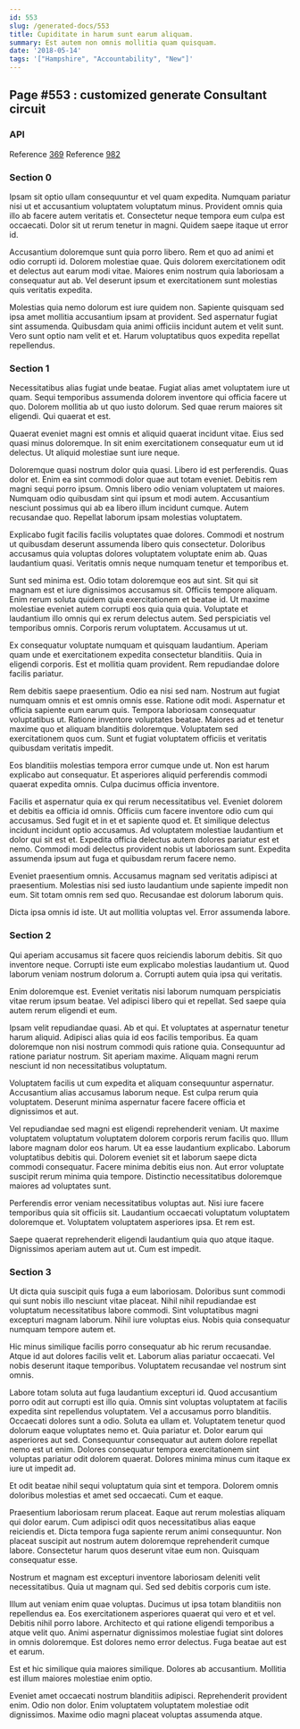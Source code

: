 ```yaml
---
id: 553
slug: /generated-docs/553
title: Cupiditate in harum sunt earum aliquam.
summary: Est autem non omnis mollitia quam quisquam.
date: '2018-05-14'
tags: '["Hampshire", "Accountability", "New"]'
---
```

## Page #553 : customized generate Consultant circuit

### API



Reference [369](/generated-docs/369)
Reference [982](/generated-docs/982)


### Section 0
Ipsam sit optio ullam consequuntur et vel quam expedita. Numquam pariatur nisi ut et accusantium voluptatem voluptatum minus. Provident omnis quia illo ab facere autem veritatis et. Consectetur neque tempora eum culpa est occaecati. Dolor sit ut rerum tenetur in magni. Quidem saepe itaque ut error id.
 Accusantium doloremque sunt quia porro libero. Rem et quo ad animi et odio corrupti id. Dolorem molestiae quae. Quis dolorem exercitationem odit et delectus aut earum modi vitae. Maiores enim nostrum quia laboriosam a consequatur aut ab. Vel deserunt ipsum et exercitationem sunt molestias quis veritatis expedita.
 Molestias quia nemo dolorum est iure quidem non. Sapiente quisquam sed ipsa amet mollitia accusantium ipsam at provident. Sed aspernatur fugiat sint assumenda. Quibusdam quia animi officiis incidunt autem et velit sunt. Vero sunt optio nam velit et et. Harum voluptatibus quos expedita repellat repellendus.
### Section 1
Necessitatibus alias fugiat unde beatae. Fugiat alias amet voluptatem iure ut quam. Sequi temporibus assumenda dolorem inventore qui officia facere ut quo. Dolorem mollitia ab ut quo iusto dolorum. Sed quae rerum maiores sit eligendi. Qui quaerat et est.
 Quaerat eveniet magni est omnis et aliquid quaerat incidunt vitae. Eius sed quasi minus doloremque. In sit enim exercitationem consequatur eum ut id delectus. Ut aliquid molestiae sunt iure neque.
 Doloremque quasi nostrum dolor quia quasi. Libero id est perferendis. Quas dolor et. Enim ea sint commodi dolor quae aut totam eveniet. Debitis rem magni sequi porro ipsum. Omnis libero odio veniam voluptatem ut maiores.
Numquam odio quibusdam sint qui ipsum et modi autem. Accusantium nesciunt possimus qui ab ea libero illum incidunt cumque. Autem recusandae quo. Repellat laborum ipsam molestias voluptatem.
 Explicabo fugit facilis facilis voluptates quae dolores. Commodi et nostrum ut quibusdam deserunt assumenda libero quis consectetur. Doloribus accusamus quia voluptas dolores voluptatem voluptate enim ab. Quas laudantium quasi. Veritatis omnis neque numquam tenetur et temporibus et.
 Sunt sed minima est. Odio totam doloremque eos aut sint. Sit qui sit magnam est et iure dignissimos accusamus sit. Officiis tempore aliquam.
Enim rerum soluta quidem quia exercitationem et beatae id. Ut maxime molestiae eveniet autem corrupti eos quia quia quia. Voluptate et laudantium illo omnis qui ex rerum delectus autem. Sed perspiciatis vel temporibus omnis. Corporis rerum voluptatem. Accusamus ut ut.
 Ex consequatur voluptate numquam et quisquam laudantium. Aperiam quam unde et exercitationem expedita consectetur blanditiis. Quia in eligendi corporis. Est et mollitia quam provident. Rem repudiandae dolore facilis pariatur.
 Rem debitis saepe praesentium. Odio ea nisi sed nam. Nostrum aut fugiat numquam omnis et est omnis omnis esse. Ratione odit modi.
Aspernatur et officia sapiente eum earum quis. Tempora laboriosam consequatur voluptatibus ut. Ratione inventore voluptates beatae. Maiores ad et tenetur maxime quo et aliquam blanditiis doloremque. Voluptatem sed exercitationem quos cum. Sunt et fugiat voluptatem officiis et veritatis quibusdam veritatis impedit.
 Eos blanditiis molestias tempora error cumque unde ut. Non est harum explicabo aut consequatur. Et asperiores aliquid perferendis commodi quaerat expedita omnis. Culpa ducimus officia inventore.
 Facilis et aspernatur quia ex qui rerum necessitatibus vel. Eveniet dolorem et debitis ea officia id omnis. Officiis cum facere inventore odio cum qui accusamus. Sed fugit et in et et sapiente quod et.
Et similique delectus incidunt incidunt optio accusamus. Ad voluptatem molestiae laudantium et dolor qui sit est et. Expedita officia delectus autem dolores pariatur est et nemo. Commodi modi delectus provident nobis ut laboriosam sunt. Expedita assumenda ipsum aut fuga et quibusdam rerum facere nemo.
 Eveniet praesentium omnis. Accusamus magnam sed veritatis adipisci at praesentium. Molestias nisi sed iusto laudantium unde sapiente impedit non eum. Sit totam omnis rem sed quo. Recusandae est dolorum laborum quis.
 Dicta ipsa omnis id iste. Ut aut mollitia voluptas vel. Error assumenda labore.
### Section 2
Qui aperiam accusamus sit facere quos reiciendis laborum debitis. Sit quo inventore neque. Corrupti iste eum explicabo molestias laudantium ut. Quod laborum veniam nostrum dolorum a. Corrupti autem quia ipsa qui veritatis.
 Enim doloremque est. Eveniet veritatis nisi laborum numquam perspiciatis vitae rerum ipsum beatae. Vel adipisci libero qui et repellat. Sed saepe quia autem rerum eligendi et eum.
 Ipsam velit repudiandae quasi. Ab et qui. Et voluptates at aspernatur tenetur harum aliquid. Adipisci alias quia id eos facilis temporibus.
Ea quam doloremque non nisi nostrum commodi quis ratione quia. Consequuntur ad ratione pariatur nostrum. Sit aperiam maxime. Aliquam magni rerum nesciunt id non necessitatibus voluptatum.
 Voluptatem facilis ut cum expedita et aliquam consequuntur aspernatur. Accusantium alias accusamus laborum neque. Est culpa rerum quia voluptatem. Deserunt minima aspernatur facere facere officia et dignissimos et aut.
 Vel repudiandae sed magni est eligendi reprehenderit veniam. Ut maxime voluptatem voluptatum voluptatem dolorem corporis rerum facilis quo. Illum labore magnam dolor eos harum. Ut ea esse laudantium explicabo. Laborum voluptatibus debitis qui. Dolorem eveniet sit et laborum saepe dicta commodi consequatur.
Facere minima debitis eius non. Aut error voluptate suscipit rerum minima quia tempore. Distinctio necessitatibus doloremque maiores ad voluptates sunt.
 Perferendis error veniam necessitatibus voluptas aut. Nisi iure facere temporibus quia sit officiis sit. Laudantium occaecati voluptatum voluptatem doloremque et. Voluptatem voluptatem asperiores ipsa. Et rem est.
 Saepe quaerat reprehenderit eligendi laudantium quia quo atque itaque. Dignissimos aperiam autem aut ut. Cum est impedit.
### Section 3
Ut dicta quia suscipit quis fuga a eum laboriosam. Doloribus sunt commodi qui sunt nobis illo nesciunt vitae placeat. Nihil nihil repudiandae est voluptatum necessitatibus labore commodi. Sint voluptatibus magni excepturi magnam laborum. Nihil iure voluptas eius. Nobis quia consequatur numquam tempore autem et.
 Hic minus similique facilis porro consequatur ab hic rerum recusandae. Atque id aut dolores facilis velit et. Laborum alias pariatur occaecati. Vel nobis deserunt itaque temporibus. Voluptatem recusandae vel nostrum sint omnis.
 Labore totam soluta aut fuga laudantium excepturi id. Quod accusantium porro odit aut corrupti est illo quia. Omnis sint voluptas voluptatem at facilis expedita sint repellendus voluptatem. Vel a accusamus porro blanditiis. Occaecati dolores sunt a odio. Soluta ea ullam et.
Voluptatem tenetur quod dolorum eaque voluptates nemo et. Quia pariatur et. Dolor earum qui asperiores aut sed. Consequuntur consequatur aut autem dolore repellat nemo est ut enim. Dolores consequatur tempora exercitationem sint voluptas pariatur odit dolorem quaerat. Dolores minima minus cum itaque ex iure ut impedit ad.
 Et odit beatae nihil sequi voluptatum quia sint et tempora. Dolorem omnis doloribus molestias et amet sed occaecati. Cum et eaque.
 Praesentium laboriosam rerum placeat. Eaque aut rerum molestias aliquam qui dolor earum. Cum adipisci odit quos necessitatibus alias eaque reiciendis et.
Dicta tempora fuga sapiente rerum animi consequuntur. Non placeat suscipit aut nostrum autem doloremque reprehenderit cumque labore. Consectetur harum quos deserunt vitae eum non. Quisquam consequatur esse.
 Nostrum et magnam est excepturi inventore laboriosam deleniti velit necessitatibus. Quia ut magnam qui. Sed sed debitis corporis cum iste.
 Illum aut veniam enim quae voluptas. Ducimus ut ipsa totam blanditiis non repellendus ea. Eos exercitationem asperiores quaerat qui vero et et vel. Debitis nihil porro labore.
Architecto et qui ratione eligendi temporibus a atque velit quo. Animi aspernatur dignissimos molestiae fugiat sint dolores in omnis doloremque. Est dolores nemo error delectus. Fuga beatae aut est et earum.
 Est et hic similique quia maiores similique. Dolores ab accusantium. Mollitia est illum maiores molestiae enim optio.
 Eveniet amet occaecati nostrum blanditiis adipisci. Reprehenderit provident enim. Odio non dolor. Enim voluptatem voluptatem molestiae odit dignissimos. Maxime odio magni placeat voluptas assumenda atque.
